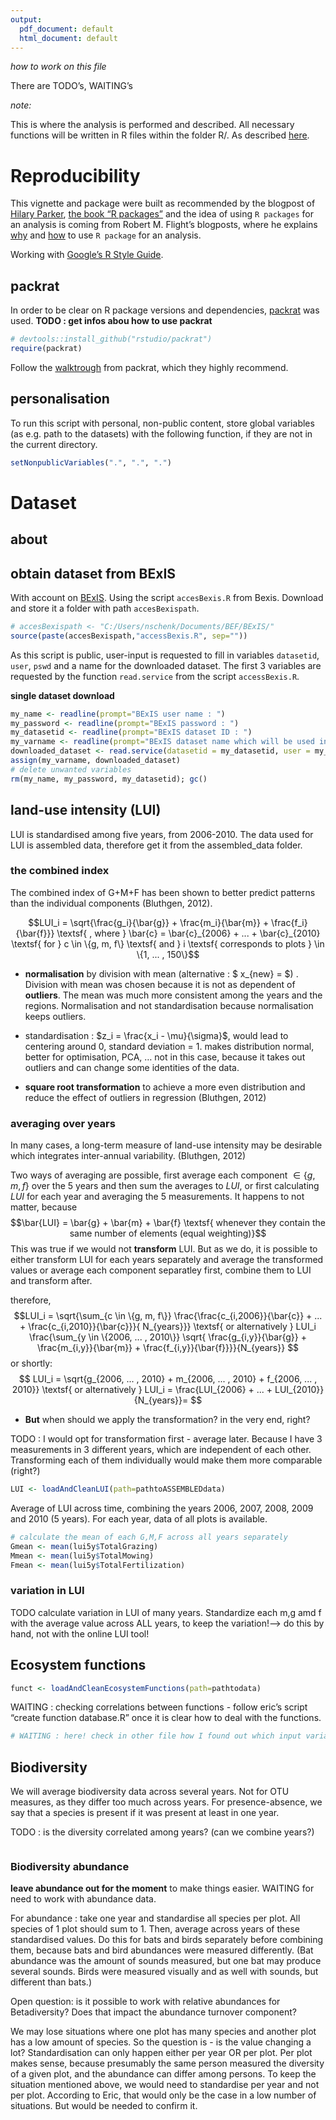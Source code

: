 ```yaml
---
output:
  pdf_document: default
  html_document: default
---
```

<!--
%\VignetteEngine{knitr}
%\VignetteIndexEntry{ISMB Twitter Analysis}
-->
*how to work on this file*

There are TODO's, WAITING's


*note:*

This is where the analysis is performed and described.
All necessary functions will be written in R files within the folder R/.
As described [here](http://rmflight.github.io/post/vignette-analysis/).


# Reproducibility
This vignette and package were built as recommended by the blogpost of [Hilary Parker](https://hilaryparker.com/2014/04/29/writing-an-r-package-from-scratch/), [the book "R packages"](http://r-pkgs.had.co.nz/) and the idea of using `R packages` for an analysis is coming from Robert M. Flight's blogposts, where he explains [why](http://rmflight.github.io/post/analyses-as-packages/) and [how](http://rmflight.github.io/post/vignette-analysis/) to use `R package` for an analysis.

Working with [Google's R Style Guide](https://google.github.io/styleguide/Rguide.xml).

## packrat
In order to be clear on R package versions and dependencies, [packrat](http://rstudio.github.io/packrat/) was used. **TODO : get infos abou how to use packrat**
```r
# devtools::install_github("rstudio/packrat")
require(packrat)
```
Follow the [walktrough](http://rstudio.github.io/packrat/walkthrough.html) from packrat, which they highly recommend.


## personalisation
To run this script with personal, non-public content, store global variables (as e.g. path to the datasets) with the following function, if they are not in the current directory.
```r
setNonpublicVariables(".", ".", ".")
```


# Dataset
## about
<!-- [TODO] : table will be updated -->
<!-- | var name   | ID     | content                   | year | -->
<!-- | ---------- | ------ | ------------------------- | ---- | -->
<!-- |   soil     | bla    | bla                       |      | -->
<!-- |   pH       | bli    | blu                       |  | -->
<!-- | spdivGRL   | ... | species diversity in grasslands |  | -->
<!-- | spinfoGRL  | ... | info about species diversity in grasslands |  | -->
<!-- | landscape  | ... | ... |  | -->
<!-- | plotNames  | ... | ... |  | -->
<!-- | plotCoord  | | |  | -->
<!-- | covar      | | environmental coovariates |  | -->
<!-- | funct       | EP grass functions & services.txt | Ecosystem functions data, pre-cleaned by eric |  | -->
<!-- | lui        | 20907 | land-use intensity data |  | -->
<!-- | lui5y      | ? by-hand | some update of lui dataset | 2006-2010 | -->
<!-- ```{r, eval=F} -->
<!-- varnames <- c("soil", "pH", "spdivGRL", "spinfoGRL", "landscape", "plotNames", "plotCoord", "covar", "funs", "lui") -->
<!-- varIDs <- c(NA, NA, NA, NA, NA, NA, NA, NA, NA, 20907) -->
<!-- ``` -->


## obtain dataset from BExIS
With account on [BExIS](https://www.bexis.uni-jena.de). Using the script `accesBexis.R` from Bexis. Download and store it a folder with path `accesBexispath`.
```r
# accesBexispath <- "C:/Users/nschenk/Documents/BEF/BExIS/"
source(paste(accesBexispath,"accessBexis.R", sep=""))
```

As this script is public, user-input is requested to fill in variables `datasetid`, `user`, `pswd` and a name for the downloaded dataset. The first 3 variables are requested by the function `read.service` from the script `accessBexis.R`.

**single dataset download**
```r
my_name <- readline(prompt="BExIS user name : ")
my_password <- readline(prompt="BExIS password : ")
my_datasetid <- readline(prompt="BExIS dataset ID : ")
my_varname <- readline(prompt="BExIS dataset name which will be used in R")
downloaded_dataset <- read.service(datasetid = my_datasetid, user = my_name, pswd = my_password)
assign(my_varname, downloaded_dataset)
# delete unwanted variables
rm(my_name, my_password, my_datasetid); gc()
```


## land-use intensity (LUI)
LUI is standardised among five years, from 2006-2010. The data used for LUI is assembled data, therefore get it from the assembled_data folder.


### the combined index
The combined index of G+M+F has been shown to better predict patterns than the individual components (Bluthgen, 2012). 

$$LUI_i = \sqrt{\frac{g_i}{\bar{g}} + \frac{m_i}{\bar{m}} + \frac{f_i}{\bar{f}}}  \textsf{ , where } \bar{c} = \bar{c}_{2006} + ... + \bar{c}_{2010} \textsf{  for } c \in \{g, m, f\} \textsf{ and } i \textsf{ corresponds to plots } \in \{1, ... , 150\}$$

- **normalisation** by division with mean (alternative : $ x_{new} = \frac{x_i - x_{min}}{x_{max} - x_{min}}$) . Division with mean was chosen because it is not as dependent of **outliers**. The mean was much more consistent among the years and the regions. Normalisation and not standardisation because normalisation keeps outliers.

- standardisation : $z_i = \frac{x_i - \mu}{\sigma}$, would lead to centering around 0, standard deviation = 1. makes distribution normal, better for optimisation, PCA, ... not in this case, because it takes out outliers and can change some identities of the data.

- **square root transformation** to achieve a more even distribution and reduce the effect of outliers in regression (Bluthgen, 2012)


### averaging over years

In many cases, a long-term measure of land-use intensity may be desirable which integrates inter-annual variability. (Bluthgen, 2012)

Two ways of averaging are possible, first average each component $\in \{g, m, f\}$ over the 5 years and then sum the averages to $LUI$, or first calculating $LUI$ for each year and averaging the 5 measurements. It happens to not matter, because
$$\bar{LUI} = \bar{g} + \bar{m} + \bar{f} \textsf{  whenever they contain the same number of elements (equal weighting)}$$
This was true if we would not **transform** LUI. But as we do, it is possible to either transform LUI for each years separately and average the transformed values or average each component separatley first, combine them to LUI and transform after.

therefore, 
$$LUI_i = \sqrt{\sum_{c \in \{g, m, f\}} \frac{\frac{c_{i,2006}}{\bar{c}} + ... + \frac{c_{i,2010}}{\bar{c}}}{ N_{years}}}  \textsf{  or alternatively }  LUI_i \frac{\sum_{y \in \{2006, ... , 2010\}} \sqrt{ \frac{g_{i,y}}{\bar{g}} + \frac{m_{i,y}}{\bar{m}} + \frac{f_{i,y}}{\bar{f}}}}{N_{years}}  $$
or shortly:
$$ LUI_i = \sqrt{g_{2006, ... , 2010} + m_{2006, ... , 2010} + f_{2006, ... , 2010}} \textsf{  or alternatively } LUI_i = \frac{LUI_{2006} + ... + LUI_{2010}}{N_{years}}= $$

- **But** when should we apply the transformation? in the very end, right?

TODO : I would opt for transformation first - average later. Because I have 3 measurements in 3 different years, which are independent of each other. Transforming each of them individually would make them more comparable (right?)




```r
LUI <- loadAndCleanLUI(path=pathtoASSEMBLEDdata)
```

Average of LUI across time, combining the years 2006, 2007, 2008, 2009 and 2010 (5 years). For each year, data of all plots is available. 

```r
# calculate the mean of each G,M,F across all years separately
Gmean <- mean(lui5y$TotalGrazing)
Mmean <- mean(lui5y$TotalMowing)
Fmean <- mean(lui5y$TotalFertilization)
```




### variation in LUI
TODO calculate variation in LUI of many years. Standardize each m,g amd f with the average value across ALL years, to keep the variation!--> do this by hand, not with the online LUI tool!


## Ecosystem functions

```r
funct <- loadAndCleanEcosystemFunctions(path=pathtodata)
```
WAITING : checking correlations between functions - follow eric's script "create function database.R" once it is clear how to deal with the functions.
```r
# WAITING : here! check in other file how I found out which input variables are too correlated to include. 
```



## Biodiversity
We will average biodiversity data across several years. Not for OTU measures, as they differ too much across years. For presence-absence, we say that a species is present if it was present at least in one year. 

TODO : is the diversity correlated among years? (can we combine years?)

```r

```



### Biodiversity abundance
**leave abundance out for the moment** to make things easier. WAITING for need to work with abundance data.

For abundance : take one year and standardise all species per plot. All species of 1 plot should sum to 1. Then, average across years of these standardised values. Do this for bats and birds separately before combining them, because bats and bird abundances were measured differently. (Bat abundance was the amount of sounds measured, but one bat may produce several sounds. Birds were measured visually and as well with sounds, but different than bats.)

Open question: is it possible to work with relative abundances for Betadiversity? Does that impact the abundance turnover component?

We may lose situations where one plot has many species and another plot has a low amount of species. So the question is - is the value changing a lot? Standardisation can only happen either per year OR per plot. Per plot makes sense, because presumably the same person measured the diversity of a given plot, and the abundance can differ among persons. To keep the situation mentioned above, we would need to standardise per year and not per plot. According to Eric, that would only be the case in a low number of situations. But would be needed to confirm it.
